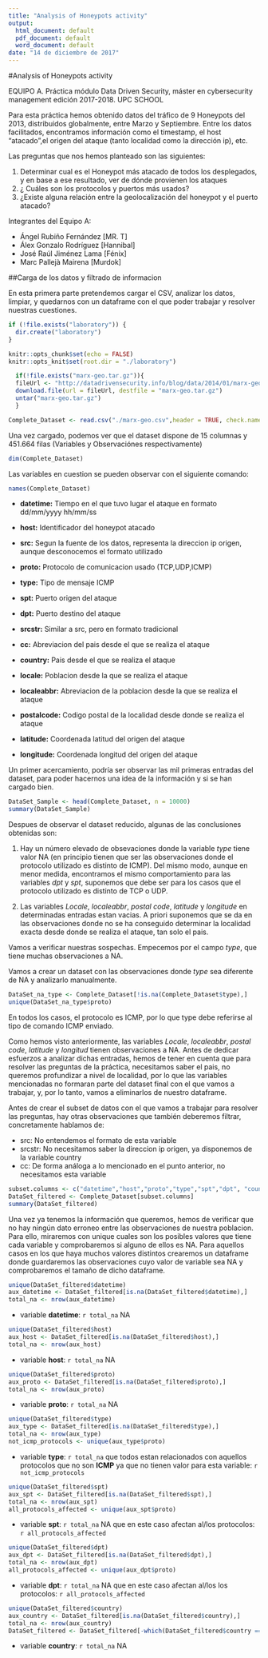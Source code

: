 ```yaml
---
title: "Analysis of Honeypots activity"
output:
  html_document: default
  pdf_document: default
  word_document: default
date: "14 de diciembre de 2017"
---
```


#Analysis of Honeypots activity

EQUIPO A. Práctica módulo Data Driven Security, máster en cybersecurity management edición 2017-2018. UPC SCHOOL

Para esta práctica hemos obtenido datos del tráfico de 9 Honeypots del 2013, distribuidos globalmente, entre Marzo y Septiembre. Entre los datos facilitados, encontramos información como el timestamp, el host "atacado",el origen del ataque (tanto localidad como la dirección ip), etc.

Las preguntas que nos hemos planteado son las siguientes:

1. Determinar cual es el Honeypot más atacado de todos los desplegados, y en base a ese resultado, ver de dónde provienen los ataques
2. ¿ Cuáles son los protocolos y puertos más usados?
3. ¿Existe alguna relación entre la geolocalización del honeypot y el puerto atacado?

Integrantes del Equipo A:
  
- Ángel Rubiño Fernández [MR. T]
- Álex Gonzalo Rodríguez [Hannibal]
- José Raúl Jiménez Lama [Fénix]
- Marc Pallejà Mairena [Murdok]

##Carga de los datos y filtrado de informacion

En esta primera parte pretendemos cargar el CSV, analizar los datos, limpiar, y quedarnos con un dataframe con el que poder trabajar y resolver nuestras cuestiones.

```r
if (!file.exists("laboratory")) {
  dir.create("laboratory")
}  
```

```r
knitr::opts_chunk$set(echo = FALSE)
knitr::opts_knit$set(root.dir = "./laboratory")
```

```r
  if(!file.exists("marx-geo.tar.gz")){
  fileUrl <- "http://datadrivensecurity.info/blog/data/2014/01/marx-geo.tar.gz"
  download.file(url = fileUrl, destfile = "marx-geo.tar.gz")
  untar("marx-geo.tar.gz")
  }
```

```r
Complete_Dataset <- read.csv("./marx-geo.csv",header = TRUE, check.names = TRUE)
```

Una vez cargado, podemos ver que el dataset dispone de 15 columnas y 451.664 filas (Variables y Observaciónes respectivamente)

```r
dim(Complete_Dataset)
```

Las variables en cuestion se pueden observar con el siguiente comando:


```r
names(Complete_Dataset)
```

- **datetime:** Tiempo en el que tuvo lugar el ataque en formato dd/mm/yyyy hh/mm/ss

- **host:** Identificador del honeypot atacado

- **src:** Segun la fuente de los datos, representa la direccion ip origen, aunque desconocemos el formato utilizado

- **proto:** Protocolo de comunicacion usado (TCP,UDP,ICMP)

- **type:** Tipo de mensaje ICMP

- **spt:** Puerto origen del ataque

- **dpt:** Puerto destino del ataque

- **srcstr:** Similar a src, pero en formato tradicional

- **cc:** Abreviacion del pais desde el que se realiza el ataque

- **country:** Pais desde el que se realiza el ataque

- **locale:** Poblacion desde la que se realiza el ataque

- **localeabbr:** Abreviacion de la poblacion desde la que se realiza el ataque

- **postalcode:** Codigo postal de la localidad desde donde se realiza el ataque

- **latitude:** Coordenada latitud del origen del ataque

- **longitude:** Coordenada longitud del origen del ataque

Un primer acercamiento, podría ser observar las mil primeras entradas del dataset, para poder hacernos una idea de la información y si se han cargado bien.

```r
DataSet_Sample <- head(Complete_Dataset, n = 10000)
summary(DataSet_Sample)
```

Despues de observar el dataset reducido, algunas de las conclusiones obtenidas son:  

1. Hay un número elevado de obsevaciones donde la variable *type* tiene valor NA (en principio tienen que ser las observaciones donde el protocolo utilizado es distinto de ICMP). Del mismo modo, aunque en menor medida, encontramos el mismo comportamiento para las variables *dpt* y *spt*, suponemos que debe ser para los casos que el protocolo utilizado es distinto de TCP o UDP.


2. Las variables *Locale*, *localeabbr*, *postal code*, *latitude* y *longitude* en determinadas entradas estan vacias. A priori suponemos que se da en las observaciones donde no se ha conseguido determinar la localidad exacta desde donde se realiza el ataque, tan solo el pais.


Vamos a verificar nuestras sospechas. Empecemos por el campo *type*, que tiene muchas observaciones a NA. 

Vamos a crear un dataset con las observaciones donde *type* sea diferente de NA y analizarlo manualmente.

```r
DataSet_na_type <- Complete_Dataset[!is.na(Complete_Dataset$type),]
unique(DataSet_na_type$proto)
```


En todos los casos, el protocolo es ICMP, por lo que type debe referirse al tipo de comando ICMP enviado.

Como hemos visto anteriormente, las variables *Locale*, *localeabbr*, *postal code*, *latitude* y *longitud* tienen observaciones a NA. Antes de dedicar esfuerzos a analizar dichas entradas, hemos de tener en cuenta que para resolver las preguntas de la práctica, necesitamos saber el pais, no queremos profundizar a nivel de localidad, por lo que las variables mencionadas no formaran parte del dataset final con el que vamos a trabajar, y, por lo tanto, vamos a eliminarlos de nuestro dataframe.


Antes de crear el subset de datos con el que vamos a trabajar para resolver las preguntas, hay otras observaciones que también deberemos filtrar, concretamente hablamos de:

- src: No entendemos el formato de esta variable
- srcstr: No necesitamos saber la direccion ip origen, ya disponemos de la variable country
- cc: De forma análoga a lo mencionado en el punto anterior, no necesitamos esta variable

```r
subset.columns <- c("datetime","host","proto","type","spt","dpt", "country")
DataSet_filtered <- Complete_Dataset[subset.columns]
summary(DataSet_filtered)
```

Una vez ya tenemos la información que queremos, hemos de verificar que no hay ningún dato erroneo entre las observaciones de nuestra poblacion. Para ello, miraremos con unique cuales son los posibles valores que tiene cada variable y comprobaremos si alguno de ellos es NA. Para  aquellos casos en los que haya muchos valores distintos crearemos un dataframe donde guardaremos las observaciones cuyo valor de variable sea NA y comprobaremos el tamaño de dicho dataframe.

```r
unique(DataSet_filtered$datetime)
aux_datetime <- DataSet_filtered[is.na(DataSet_filtered$datetime),]
total_na <- nrow(aux_datetime)
```

- variable **datetime**: `r total_na` NA

```r
unique(DataSet_filtered$host)
aux_host <- DataSet_filtered[is.na(DataSet_filtered$host),]
total_na <- nrow(aux_host)
```

- variable **host**: `r total_na` NA

```r
unique(DataSet_filtered$proto)
aux_proto <- DataSet_filtered[is.na(DataSet_filtered$proto),]
total_na <- nrow(aux_proto)
```
- variable **proto**: `r total_na` NA

```r
unique(DataSet_filtered$type)
aux_type <- DataSet_filtered[is.na(DataSet_filtered$type),]
total_na <- nrow(aux_type)
not_icmp_protocols <- unique(aux_type$proto)
```
- variable **type**: `r total_na` que todos estan relacionados con aquellos protocolos que no son **ICMP** ya que no tienen valor para esta variable: `r not_icmp_protocols`

```r
unique(DataSet_filtered$spt)
aux_spt <- DataSet_filtered[is.na(DataSet_filtered$spt),]
total_na <- nrow(aux_spt)
all_protocols_affected <- unique(aux_spt$proto)
```

- variable **spt**: `r total_na` NA que en este caso afectan al/los protocolos: `r all_protocols_affected`

```r
unique(DataSet_filtered$dpt)
aux_dpt <- DataSet_filtered[is.na(DataSet_filtered$dpt),]
total_na <- nrow(aux_dpt)
all_protocols_affected <- unique(aux_dpt$proto)
```

- variable **dpt**: `r total_na` NA que en este caso afectan al/los los protocolos: `r all_protocols_affected`

```r
unique(DataSet_filtered$country)
aux_country <- DataSet_filtered[is.na(DataSet_filtered$country),]
total_na <- nrow(aux_country)
DataSet_filtered <- DataSet_filtered[-which(DataSet_filtered$country == ""), ]
```

- variable **country**: `r total_na` NA